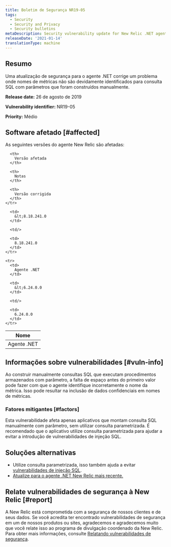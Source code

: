 ```yaml
---
title: Boletim de Segurança NR19-05
tags:
  - Security
  - Security and Privacy
  - Security bulletins
metaDescription: Security vulnerability update for New Relic .NET agent.
releaseDate: '2021-01-14'
translationType: machine
---
```


## Resumo

Uma atualização de segurança para o agente .NET corrige um problema onde nomes de métricas não são devidamente identificados para consulta SQL com parâmetros que foram construídos manualmente.

<DNT>**Release date:**</DNT> 26 de agosto de 2019

<DNT>**Vulnerability identifier:**</DNT> NR19-05

<DNT>**Priority:**</DNT> Médio

## Software afetado [#affected]

As seguintes versões do agente New Relic são afetadas:

<table>
  <thead>
    <tr>
      <th>
        Nome
      </th>

      <th>
        Versão afetada
      </th>

      <th>
        Notas
      </th>

      <th>
        Versão corrigida
      </th>
    </tr>
  </thead>

  <tbody>
    <tr>
      <td>
        Agente .NET
      </td>

      <td>
        &lt;8.18.241.0
      </td>

      <td/>

      <td>
        8.18.241.0
      </td>
    </tr>

    <tr>
      <td>
        Agente .NET
      </td>

      <td>
        &lt;6.24.0.0
      </td>

      <td/>

      <td>
        6.24.0.0
      </td>
    </tr>
  </tbody>
</table>

## Informações sobre vulnerabilidades [#vuln-info]

Ao construir manualmente consultas SQL que executam procedimentos armazenados com parâmetro, a falta de espaço antes do primeiro valor pode fazer com que o agente identifique incorretamente o nome da métrica. Isso pode resultar na inclusão de dados confidenciais em nomes de métricas.

### Fatores mitigantes [#factors]

Esta vulnerabilidade afeta apenas aplicativos que montam consulta SQL manualmente com parâmetro, sem utilizar consulta parametrizada. É recomendado que o aplicativo utilize consulta parametrizada para ajudar a evitar a introdução de vulnerabilidades de injeção SQL.

## Soluções alternativas

* Utilize consulta parametrizada, isso também ajuda a evitar [vulnerabilidades de injeção SQL](https://docs.microsoft.com/en-us/sql/relational-databases/security/sql-injection).
* [Atualize para o agente .NET New Relic mais recente.](/docs/agents/net-agent/installation/update-net-agent)

## Relate vulnerabilidades de segurança à New Relic [#report]

A New Relic está comprometida com a segurança de nossos clientes e de seus dados. Se você acredita ter encontrado vulnerabilidades de segurança em um de nossos produtos ou sites, agradecemos e agradecemos muito que você relate isso ao programa de divulgação coordenado da New Relic. Para obter mais informações, consulte [Relatando vulnerabilidades de segurança](/docs/security/new-relic-security/data-privacy/reporting-security-vulnerabilities).
